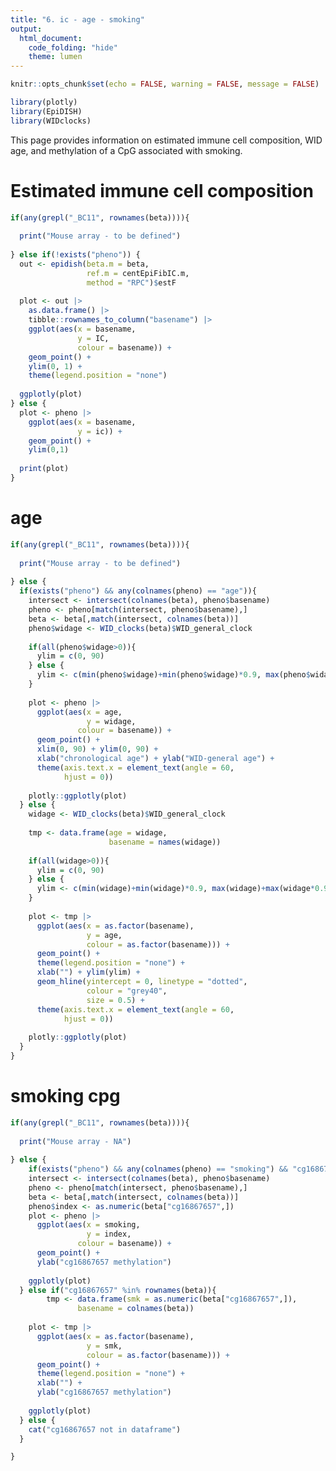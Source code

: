 ```yaml
---
title: "6. ic - age - smoking"
output:
  html_document:
    code_folding: "hide"
    theme: lumen
---
```


```r
knitr::opts_chunk$set(echo = FALSE, warning = FALSE, message = FALSE)

library(plotly)
library(EpiDISH)
library(WIDclocks)
```

This page provides information on estimated immune cell composition, WID age, and methylation of a CpG associated with smoking.

# Estimated immune cell composition

```r
if(any(grepl("_BC11", rownames(beta)))){
  
  print("Mouse array - to be defined")
  
} else if(!exists("pheno")) {
  out <- epidish(beta.m = beta,
                 ref.m = centEpiFibIC.m,
                 method = "RPC")$estF
  
  plot <- out |>
    as.data.frame() |>
    tibble::rownames_to_column("basename") |>
    ggplot(aes(x = basename,
               y = IC,
               colour = basename)) +
    geom_point() +
    ylim(0, 1) +
    theme(legend.position = "none")
  
  ggplotly(plot)
} else {
  plot <- pheno |> 
    ggplot(aes(x = basename,
               y = ic)) +
    geom_point() +
    ylim(0,1)
  
  print(plot)
}
```

# age



```r
if(any(grepl("_BC11", rownames(beta)))){
  
  print("Mouse array - to be defined")
  
} else {
  if(exists("pheno") && any(colnames(pheno) == "age")){
    intersect <- intersect(colnames(beta), pheno$basename)
    pheno <- pheno[match(intersect, pheno$basename),]
    beta <- beta[,match(intersect, colnames(beta))]
    pheno$widage <- WID_clocks(beta)$WID_general_clock 
    
    if(all(pheno$widage>0)){
      ylim = c(0, 90)
    } else {
      ylim <- c(min(pheno$widage)+min(pheno$widage)*0.9, max(pheno$widage)+max(pheno$widage*0.9))
    }
    
    plot <- pheno |> 
      ggplot(aes(x = age,
                 y = widage,
               colour = basename)) +
      geom_point() +
      xlim(0, 90) + ylim(0, 90) +
      xlab("chronological age") + ylab("WID-general age") +
      theme(axis.text.x = element_text(angle = 60,
            hjust = 0))
    
    plotly::ggplotly(plot)
  } else {
    widage <- WID_clocks(beta)$WID_general_clock 
    
    tmp <- data.frame(age = widage, 
                      basename = names(widage))
    
    if(all(widage>0)){
      ylim = c(0, 90)
    } else {
      ylim <- c(min(widage)+min(widage)*0.9, max(widage)+max(widage*0.9))
    }
    
    plot <- tmp |> 
      ggplot(aes(x = as.factor(basename),
                 y = age,
                 colour = as.factor(basename))) +
      geom_point() +
      theme(legend.position = "none") +
      xlab("") + ylim(ylim) +
      geom_hline(yintercept = 0, linetype = "dotted",
                 colour = "grey40",
                 size = 0.5) +
      theme(axis.text.x = element_text(angle = 60,
            hjust = 0))
    
    plotly::ggplotly(plot)
  }
}

```

# smoking cpg

```r
if(any(grepl("_BC11", rownames(beta)))){
  
  print("Mouse array - NA")
  
} else {
    if(exists("pheno") && any(colnames(pheno) == "smoking") && "cg16867657" %in% rownames(beta)){
    intersect <- intersect(colnames(beta), pheno$basename)
    pheno <- pheno[match(intersect, pheno$basename),]
    beta <- beta[,match(intersect, colnames(beta))]
    pheno$index <- as.numeric(beta["cg16867657",])
    plot <- pheno |>
      ggplot(aes(x = smoking,
                 y = index,
               colour = basename)) +
      geom_point() +
      ylab("cg16867657 methylation")
    
    ggplotly(plot)
  } else if("cg16867657" %in% rownames(beta)){
        tmp <- data.frame(smk = as.numeric(beta["cg16867657",]), 
               basename = colnames(beta))
    
    plot <- tmp |>
      ggplot(aes(x = as.factor(basename),
                 y = smk,
                 colour = as.factor(basename))) +
      geom_point() +
      theme(legend.position = "none") +
      xlab("") +
      ylab("cg16867657 methylation")
    
    ggplotly(plot)
  } else {
    cat("cg16867657 not in dataframe")
  }

}
```

